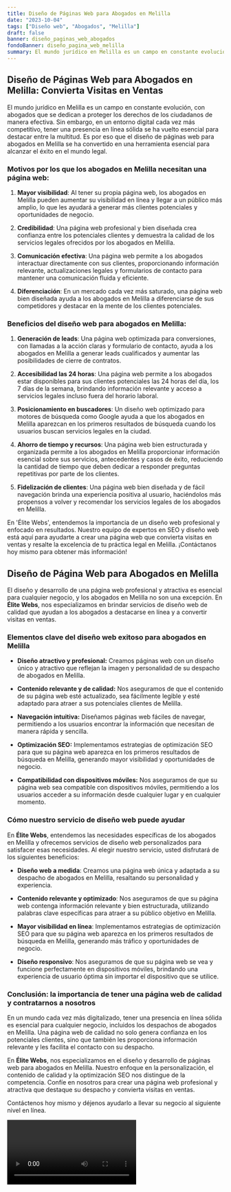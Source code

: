 ```yaml
---
title: Diseño de Páginas Web para Abogados en Melilla
date: "2023-10-04"
tags: ["Diseño web", "Abogados", "Melilla"]
draft: false
banner: diseño_paginas_web_abogados
fondoBanner: diseño_pagina_web_melilla
summary: El mundo jurídico en Melilla es un campo en constante evolución, con abogados que se dedican a proteger los derechos de los ciudadanos de manera efectiva. Sin embargo, en un entorno digital cada vez más competitivo, tener una presencia en línea sólida se ha vuelto esencial para destacar entre la multitud. Es por eso que el diseño de páginas web para abogados en Melilla se ha convertido en una herramienta esencial para alcanzar el éxito en el mundo legal.
---
```



## Diseño de Páginas Web para Abogados en Melilla: Convierta Visitas en Ventas

El mundo jurídico en Melilla es un campo en constante evolución, con abogados que se dedican a proteger los derechos de los ciudadanos de manera efectiva. Sin embargo, en un entorno digital cada vez más competitivo, tener una presencia en línea sólida se ha vuelto esencial para destacar entre la multitud. Es por eso que el diseño de páginas web para abogados en Melilla se ha convertido en una herramienta esencial para alcanzar el éxito en el mundo legal.

### Motivos por los que los abogados en Melilla necesitan una página web:

1. **Mayor visibilidad**: Al tener su propia página web, los abogados en Melilla pueden aumentar su visibilidad en línea y llegar a un público más amplio, lo que les ayudará a generar más clientes potenciales y oportunidades de negocio.

2. **Credibilidad**: Una página web profesional y bien diseñada crea confianza entre los potenciales clientes y demuestra la calidad de los servicios legales ofrecidos por los abogados en Melilla.

3. **Comunicación efectiva**: Una página web permite a los abogados interactuar directamente con sus clientes, proporcionando información relevante, actualizaciones legales y formularios de contacto para mantener una comunicación fluida y eficiente.

4. **Diferenciación**: En un mercado cada vez más saturado, una página web bien diseñada ayuda a los abogados en Melilla a diferenciarse de sus competidores y destacar en la mente de los clientes potenciales.

### Beneficios del diseño web para abogados en Melilla:

1. **Generación de leads**: Una página web optimizada para conversiones, con llamadas a la acción claras y formulario de contacto, ayuda a los abogados en Melilla a generar leads cualificados y aumentar las posibilidades de cierre de contratos.

2. **Accesibilidad las 24 horas**: Una página web permite a los abogados estar disponibles para sus clientes potenciales las 24 horas del día, los 7 días de la semana, brindando información relevante y acceso a servicios legales incluso fuera del horario laboral.

3. **Posicionamiento en buscadores**: Un diseño web optimizado para motores de búsqueda como Google ayuda a que los abogados en Melilla aparezcan en los primeros resultados de búsqueda cuando los usuarios buscan servicios legales en la ciudad.

4. **Ahorro de tiempo y recursos**: Una página web bien estructurada y organizada permite a los abogados en Melilla proporcionar información esencial sobre sus servicios, antecedentes y casos de éxito, reduciendo la cantidad de tiempo que deben dedicar a responder preguntas repetitivas por parte de los clientes.

5. **Fidelización de clientes**: Una página web bien diseñada y de fácil navegación brinda una experiencia positiva al usuario, haciéndolos más propensos a volver y recomendar los servicios legales de los abogados en Melilla.

En 'Élite Webs', entendemos la importancia de un diseño web profesional y enfocado en resultados. Nuestro equipo de expertos en SEO y diseño web está aquí para ayudarte a crear una página web que convierta visitas en ventas y resalte la excelencia de tu práctica legal en Melilla. ¡Contáctanos hoy mismo para obtener más información!

<GifSeo />

<Cta />

## **Diseño de Página Web para Abogados en Melilla**

El diseño y desarrollo de una página web profesional y atractiva es esencial para cualquier negocio, y los abogados en Melilla no son una excepción. En **Élite Webs**, nos especializamos en brindar servicios de diseño web de calidad que ayudan a los abogados a destacarse en línea y a convertir visitas en ventas.

### **Elementos clave del diseño web exitoso para abogados en Melilla**

- **Diseño atractivo y profesional:** Creamos páginas web con un diseño único y atractivo que reflejan la imagen y personalidad de su despacho de abogados en Melilla.

- **Contenido relevante y de calidad:** Nos aseguramos de que el contenido de su página web esté actualizado, sea fácilmente legible y esté adaptado para atraer a sus potenciales clientes de Melilla.

- **Navegación intuitiva:** Diseñamos páginas web fáciles de navegar, permitiendo a los usuarios encontrar la información que necesitan de manera rápida y sencilla.

- **Optimización SEO:** Implementamos estrategias de optimización SEO para que su página web aparezca en los primeros resultados de búsqueda en Melilla, generando mayor visibilidad y oportunidades de negocio.

- **Compatibilidad con dispositivos móviles:** Nos aseguramos de que su página web sea compatible con dispositivos móviles, permitiendo a los usuarios acceder a su información desde cualquier lugar y en cualquier momento.

### **Cómo nuestro servicio de diseño web puede ayudar**

En **Élite Webs**, entendemos las necesidades específicas de los abogados en Melilla y ofrecemos servicios de diseño web personalizados para satisfacer esas necesidades. Al elegir nuestro servicio, usted disfrutará de los siguientes beneficios:

- **Diseño web a medida**: Creamos una página web única y adaptada a su despacho de abogados en Melilla, resaltando su personalidad y experiencia.

- **Contenido relevante y optimizado**: Nos aseguramos de que su página web contenga información relevante y bien estructurada, utilizando palabras clave específicas para atraer a su público objetivo en Melilla.

- **Mayor visibilidad en línea**: Implementamos estrategias de optimización SEO para que su página web aparezca en los primeros resultados de búsqueda en Melilla, generando más tráfico y oportunidades de negocio.

- **Diseño responsivo**: Nos aseguramos de que su página web se vea y funcione perfectamente en dispositivos móviles, brindando una experiencia de usuario óptima sin importar el dispositivo que se utilice.

### **Conclusión: la importancia de tener una página web de calidad y contratarnos a nosotros**

En un mundo cada vez más digitalizado, tener una presencia en línea sólida es esencial para cualquier negocio, incluidos los despachos de abogados en Melilla. Una página web de calidad no solo genera confianza en los potenciales clientes, sino que también les proporciona información relevante y les facilita el contacto con su despacho.

En **Élite Webs**, nos especializamos en el diseño y desarrollo de páginas web para abogados en Melilla. Nuestro enfoque en la personalización, el contenido de calidad y la optimización SEO nos distingue de la competencia. Confíe en nosotros para crear una página web profesional y atractiva que destaque su despacho y convierta visitas en ventas.

Contáctenos hoy mismo y déjenos ayudarlo a llevar su negocio al siguiente nivel en línea.

<Video />

<CtaBot job="Abogados" city="Melilla" />

<Gmaps query="Melilla+españa+maps" />
